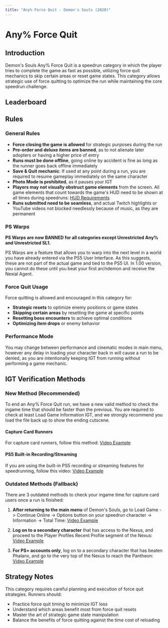 ```yaml
---
title: "Any% Force Quit - Demon's Souls (2020)"
---
```



# Any% Force Quit

## Introduction
Demon's Souls Any% Force Quit is a speedrun category in which the player tries to complete the game as fast as possible, utilizing force quit mechanics to skip certain areas or reset game states. This category allows strategic use of force quitting to optimize the run while maintaining the core speedrun challenge.

## Leaderboard

<SpeedRunTable game="desremake" category="Any% Force Quit" />

## Rules

### General Rules
- **Force closing the game is allowed** for strategic purposes during the run
- **Pre-order and deluxe items are banned**, as to not alienate later adopters or having a higher price of entry
- **Runs must be done offline**, going online by accident is fine as long as the runner goes back offline immediately
- **Save & Quit mechanic**: If used at any point during a run, you are required to resume gameplay immediately on the same character
- **Photo Mode is prohibited**, as it pauses your IGT
- **Players may not visually obstruct game elements** from the screen. All game elements that count towards the game's HUD need to be shown at all times during speedruns: [HUD Requirements](https://imgur.com/a/6BA3ZXR)
- **Runs submitted need to be seamless**, and actual Twitch highlights or YouTube videos not blocked needlessly because of music, as they are permanent

### PS Warps
**PS Warps are now BANNED for all categories except Unrestricted Any% and Unrestricted SL1.**

PS Warps are a feature that allows you to warp into the next level in a world you have already entered via the PS5 User Interface. As this suggests, these are not part of the actual game and tied to the PS5 UI. In 1.00 version, you cannot do these until you beat your first archdemon and receive the Nexial Agent.

### Force Quit Usage
Force quitting is allowed and encouraged in this category for:
- **Strategic resets** to optimize enemy positions or game states
- **Skipping certain areas** by resetting the game at specific points
- **Resetting boss encounters** to achieve optimal conditions
- **Optimizing item drops** or enemy behavior

### Performance Mode
You may change between performance and cinematic modes in main menu, however any delay in loading your character back in will cause a run to be denied, as you are intentionally keeping IGT from running without performing a game mechanic.

## IGT Verification Methods

### New Method (Recommended)
To end an Any% Force Quit run, we have a new valid method to check the ingame time that should be faster than the previous. You are required to check at least Load Game Information IGT, and we strongly recommend you load the file back up to show the ending cutscene.

#### Capture Card Runners
For capture card runners, follow this method: [Video Example](https://youtu.be/ZMsbgdo-nTU)

#### PS5 Built-in Recording/Streaming
If you are using the built-in PS5 recording or streaming features for speedrunning, follow this video: [Video Example](https://youtu.be/QsB_5AylpC8)

### Outdated Methods (Fallback)
There are 3 outdated methods to check your ingame time for capture card users once a run is finished:

1. **After returning to the main menu** of Demon's Souls, go to Load Game -> Continue Online -> Options button on your speedrun character -> Information -> Total Time: [Video Example](https://youtu.be/KgJFwKLtkUY?t=35)

2. **Log on to a secondary character** that has access to the Nexus, and proceed to the Player Profiles Recent Profile segment of the Nexus: [Video Example](https://youtu.be/KgJFwKLtkUY?t=66)

3. **For PS+ accounts only**, log on to a secondary character that has beaten Phalanx, and go to the very top of the Nexus to reach the Pantheon: [Video Example](https://youtu.be/KgJFwKLtkUY?t=100)

## Strategy Notes

This category requires careful planning and execution of force quit strategies. Runners should:
- Practice force quit timing to minimize IGT loss
- Understand which areas benefit most from force quit resets
- Master the art of strategic game state manipulation
- Balance the benefits of force quitting against the time cost of reloading
